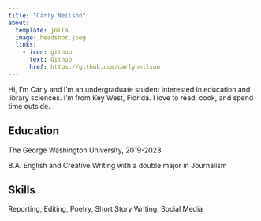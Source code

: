 ```yaml
---
title: "Carly Neilson"
about:
  template: jolla
  image: headshot.jpeg
  links:
    - icon: github
      text: Github
      href: https://github.com/carlyneilson
---
```


Hi, I'm Carly and I'm an undergraduate student interested in education and library sciences. I'm from Key West, Florida. I love to read, cook, and spend time outside.

## Education

The George Washington University, 2019-2023

B.A. English and Creative Writing with a double major in Journalism

## Skills

Reporting, Editing, Poetry, Short Story Writing, Social Media
